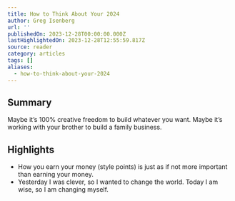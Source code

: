 ```yaml
---
title: How to Think About Your 2024
author: Greg Isenberg
url: ''
publishedOn: 2023-12-28T00:00:00.000Z
lastHighlightedOn: 2023-12-28T12:55:59.817Z
source: reader
category: articles
tags: []
aliases:
  - how-to-think-about-your-2024
---
```

## Summary

Maybe it’s 100% creative freedom to build whatever you want. Maybe it’s working with your brother to build a family business.

## Highlights
- How you earn your money (style points) is just as if not more important than earning your money.
- Yesterday I was clever, so I wanted to change the world. Today I am wise, so I am changing myself.

